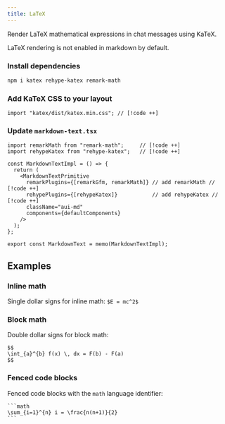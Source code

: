```yaml
---
title: LaTeX
---
```



Render LaTeX mathematical expressions in chat messages using KaTeX.

<Callout type="warn">LaTeX rendering is not enabled in markdown by default.</Callout>

<Steps>
  <Step>

### Install dependencies

```bash
npm i katex rehype-katex remark-math
```

  </Step>
  <Step>

### Add KaTeX CSS to your layout

```tsx title="/app/layout.tsx"
import "katex/dist/katex.min.css"; // [!code ++]
```

  </Step>
  <Step>

### Update `markdown-text.tsx`

```tsx title="/components/assistant-ui/markdown-text.tsx"
import remarkMath from "remark-math";     // [!code ++]
import rehypeKatex from "rehype-katex";   // [!code ++]

const MarkdownTextImpl = () => {
  return (
    <MarkdownTextPrimitive
      remarkPlugins={[remarkGfm, remarkMath]} // add remarkMath // [!code ++]
      rehypePlugins={[rehypeKatex]}           // add rehypeKatex // [!code ++]
      className="aui-md"
      components={defaultComponents}
    />
  );
};

export const MarkdownText = memo(MarkdownTextImpl);
```

  </Step>
</Steps>

## Examples

### Inline math

Single dollar signs for inline math: `$E = mc^2$`

### Block math

Double dollar signs for block math:

```
$$
\int_{a}^{b} f(x) \, dx = F(b) - F(a)
$$
```

### Fenced code blocks

Fenced code blocks with the `math` language identifier:

````
```math
\sum_{i=1}^{n} i = \frac{n(n+1)}{2}
```
````

